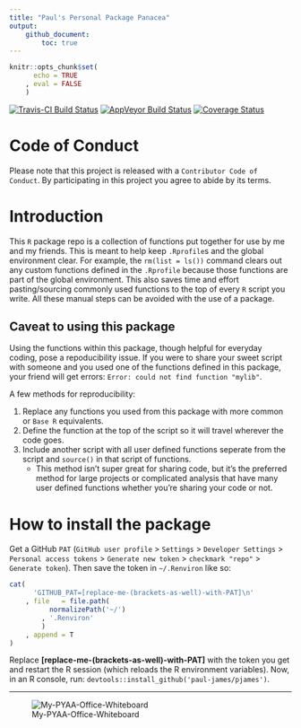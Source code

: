 ```yaml
---
title: "Paul's Personal Package Panacea"
output:
    github_document:
        toc: true
---
```


```r
knitr::opts_chunk$set(
      echo = TRUE
    , eval = FALSE
    )
```

<!-- README.md is generated from README.Rmd. Please edit that file -->

[![Travis-CI Build Status](https://travis-ci.org/paul-james/pjames.svg?branch=master)](https://travis-ci.org/paul-james/pjames)
[![AppVeyor Build Status](https://ci.appveyor.com/api/projects/status/github/paul-james/pjames?branch=master&svg=true)](https://ci.appveyor.com/project/paul-james/pjames)
[![Coverage Status](https://img.shields.io/codecov/c/github/paul-james/pjames/master.svg)](https://codecov.io/github/paul-james/pjames?branch=master)


# Code of Conduct

Please note that this project is released with a `Contributor Code of Conduct`. By participating in this project you agree to abide by its terms.

# Introduction

This `R` package repo is a collection of functions put together for use by me and my friends. This is meant to help keep `.Rprofile`s and the global environment clear. For example, the `rm(list = ls())` command clears out any custom functions defined in the `.Rprofile` because those functions are part of the global environment. This also saves time and effort pasting/sourcing commonly used functions to the top of every `R` script you write. All these manual steps can be avoided with the use of a package.

## Caveat to using this package

Using the functions within this package, though helpful for everyday coding, pose a repoducibility issue. If you were to share your sweet script with someone and you used one of the functions defined in this package, your friend will get errors: `Error: could not find function "mylib"`.

A few methods for reproducibility:

1. Replace any functions you used from this package with more common or `Base R` equivalents.
1. Define the function at the top of the script so it will travel wherever the code goes.
1. Include another script with all user defined functions seperate from the script and `source()` in that script of functions.
    * This method isn't super great for sharing code, but it's the preferred method for large projects or complicated analysis that have many user defined functions whether you're sharing your code or not.

# How to install the package

Get a GitHub `PAT` (`GitHub user profile` > `Settings` > `Developer Settings` > `Personal access tokens` > `Generate new token` > `checkmark "repo"` > `Generate token`). Then save the token in `~/.Renviron` like so:

```r
cat(
      'GITHUB_PAT=[replace-me-(brackets-as-well)-with-PAT]\n'
    , file   = file.path(
          normalizePath('~/')
        , '.Renviron'
        )
    , append = T
)
```

Replace **[replace-me-(brackets-as-well)-with-PAT]** with the token you get and restart the R session (which reloads the R environment variables).
Now, in an R console, run: `devtools::install_github('paul-james/pjames')`.

---

![My-PYAA-Office-Whiteboard](./.assets/pyaa-office-whiteboard.jpg)
